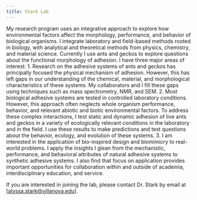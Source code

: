 ```yaml
---
title: Stark Lab
---
```



My research program uses an integrative approach to explore how environmental factors affect the morphology, performance, and behavior of biological organisms. I integrate laboratory and field-based methods rooted in biology, with analytical and theoretical methods from physics, chemistry, and material science. Currently I use ants and geckos to explore questions about the functional morphology of adhesion. I have three major areas of interest: 1. Research on the adhesive systems of ants and geckos has principally focused the physical mechanism of adhesion. However, this has left gaps in our understanding of the chemical, material, and morphological characteristics of these systems. My collaborators and I fill these gaps using techniques such as mass spectrometry, NMR, and SEM. 2. Most biological adhesive systems are tested in controlled laboratory conditions. However, this approach often neglects whole organism performance, behavior, and relevant abiotic and biotic environmental factors. To address these complex interactions, I test static and dynamic adhesion of live ants and geckos in a variety of ecologically relevant conditions in the laboratory and in the field. I use these results to make predictions and test questions about the behavior, ecology, and evolution of these systems. 3. I am interested in the application of bio-inspired design and biomimicry to real-world problems. I apply the insights I glean from the mechanistic, performance, and behavioral attributes of natural adhesive systems to synthetic adhesive systems. I also find that focus on application provides important opportunities for collaboration within and outside of academia, interdisciplinary education, and service.

If you are interested in joining the lab, please contact Dr. Stark by email at
[[alyssa.stark\@villanova.edu](mailto:alyssa.stark@villanova.edu){.email}].
